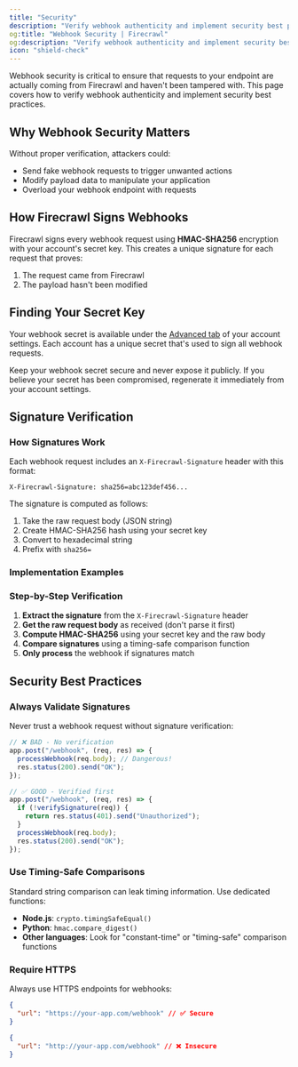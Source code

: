 ```yaml
---
title: "Security"
description: "Verify webhook authenticity and implement security best practices"
og:title: "Webhook Security | Firecrawl"
og:description: "Verify webhook authenticity and implement security best practices"
icon: "shield-check"
---
```



Webhook security is critical to ensure that requests to your endpoint are actually coming from Firecrawl and haven't been tampered with. This page covers how to verify webhook authenticity and implement security best practices.

## Why Webhook Security Matters

Without proper verification, attackers could:

- Send fake webhook requests to trigger unwanted actions
- Modify payload data to manipulate your application
- Overload your webhook endpoint with requests

## How Firecrawl Signs Webhooks

Firecrawl signs every webhook request using **HMAC-SHA256** encryption with your account's secret key. This creates a unique signature for each request that proves:

1. The request came from Firecrawl
2. The payload hasn't been modified

## Finding Your Secret Key

Your webhook secret is available under the [Advanced tab](https://www.firecrawl.dev/app/settings?tab=advanced) of your account settings. Each account has a unique secret that's used to sign all webhook requests.

<Warning>
  Keep your webhook secret secure and never expose it publicly. If you believe
  your secret has been compromised, regenerate it immediately from your account
  settings.
</Warning>

## Signature Verification

### How Signatures Work

Each webhook request includes an `X-Firecrawl-Signature` header with this format:

```
X-Firecrawl-Signature: sha256=abc123def456...
```

The signature is computed as follows:

1. Take the raw request body (JSON string)
2. Create HMAC-SHA256 hash using your secret key
3. Convert to hexadecimal string
4. Prefix with `sha256=`

### Implementation Examples

<CodeGroup>

<WebhookSignatureJS />

<WebhookSignaturePython />

</CodeGroup>

### Step-by-Step Verification

1. **Extract the signature** from the `X-Firecrawl-Signature` header
2. **Get the raw request body** as received (don't parse it first)
3. **Compute HMAC-SHA256** using your secret key and the raw body
4. **Compare signatures** using a timing-safe comparison function
5. **Only process** the webhook if signatures match

## Security Best Practices

### Always Validate Signatures

Never trust a webhook request without signature verification:

```javascript
// ❌ BAD - No verification
app.post("/webhook", (req, res) => {
  processWebhook(req.body); // Dangerous!
  res.status(200).send("OK");
});

// ✅ GOOD - Verified first
app.post("/webhook", (req, res) => {
  if (!verifySignature(req)) {
    return res.status(401).send("Unauthorized");
  }
  processWebhook(req.body);
  res.status(200).send("OK");
});
```

### Use Timing-Safe Comparisons

Standard string comparison can leak timing information. Use dedicated functions:

- **Node.js**: `crypto.timingSafeEqual()`
- **Python**: `hmac.compare_digest()`
- **Other languages**: Look for "constant-time" or "timing-safe" comparison functions

### Require HTTPS

Always use HTTPS endpoints for webhooks:

```json
{
  "url": "https://your-app.com/webhook" // ✅ Secure
}
```

```json
{
  "url": "http://your-app.com/webhook" // ❌ Insecure
}
```
